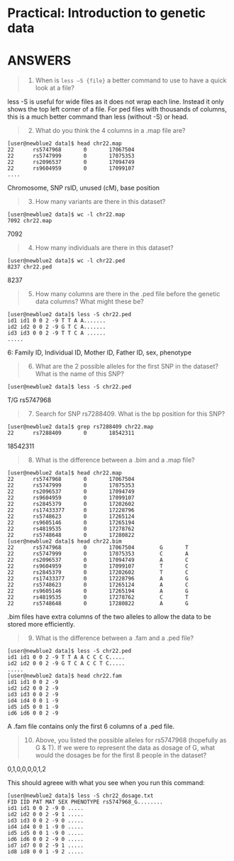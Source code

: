 # Practical: Introduction to genetic data 
# ANSWERS

> (1) When is `less –S {file}` a better command to use to have a quick look at a file?

less -S is useful for wide files as it does not wrap each line. 
Instead it only shows the top left corner of a file. 
For ped files with thousands of columns, this is a much better command than less (without -S) or head.


> (2) What do you think the 4 columns in a .map file are?

```
[user@newblue2 data]$ head chr22.map
22      rs5747968       0       17067504
22      rs5747999       0       17075353
22      rs2096537       0       17094749
22      rs9604959       0       17099107
....
```

Chromosome, SNP rsID, unused (cM), base position

> (3) How many variants are there in this dataset?

```
[user@newblue2 data]$ wc -l chr22.map
7092 chr22.map
```

7092

> (4) How many individuals are there in this dataset?

```
[user@newblue2 data]$ wc -l chr22.ped
8237 chr22.ped
```

8237

> (5) How many columns are there in the .ped file before the genetic data columns? What might these be?

```
[user@newblue2 data]$ less -S chr22.ped
id1 id1 0 0 2 -9 T T A A.......
id2 id2 0 0 2 -9 G T C A.......
id3 id3 0 0 2 -9 T T C A ......
.....
```

6: Family ID, Individual ID, Mother ID, Father ID, sex, phenotype

> (6) What are the 2 possible alleles for the first SNP in the dataset? What is the name of this SNP?

`[user@newblue2 data]$ less -S chr22.ped`

T/G rs5747968

> (7) Search for SNP rs7288409. What is the bp position for this SNP?

```
[user@newblue2 data]$ grep rs7288409 chr22.map
22      rs7288409       0       18542311
```

18542311

> (8) What is the difference between a .bim and a .map file?

```
[user@newblue2 data]$ head chr22.map
22      rs5747968       0       17067504
22      rs5747999       0       17075353
22      rs2096537       0       17094749
22      rs9604959       0       17099107
22      rs2845379       0       17202602
22      rs17433377      0       17228796
22      rs5748623       0       17265124
22      rs9605146       0       17265194
22      rs4819535       0       17278762
22      rs5748648       0       17280822
[user@newblue2 data]$ head chr22.bim
22      rs5747968       0       17067504        G       T
22      rs5747999       0       17075353        C       A
22      rs2096537       0       17094749        A       C
22      rs9604959       0       17099107        T       C
22      rs2845379       0       17202602        T       C
22      rs17433377      0       17228796        A       G
22      rs5748623       0       17265124        A       C
22      rs9605146       0       17265194        A       G
22      rs4819535       0       17278762        C       T
22      rs5748648       0       17280822        A       G
```

.bim files have extra columns of the two alleles to allow the data to be stored more efficiently.

> (9) What is the difference between a .fam and a .ped file?

```
[user@newblue2 data]$ less -S chr22.ped
id1 id1 0 0 2 -9 T T A A C C C C.....
id2 id2 0 0 2 -9 G T C A C C T C.....
.....
[user@newblue2 data]$ head chr22.fam
id1 id1 0 0 2 -9
id2 id2 0 0 2 -9
id3 id3 0 0 2 -9
id4 id4 0 0 1 -9
id5 id5 0 0 1 -9
id6 id6 0 0 2 -9
```

A .fam file contains only the first 6 columns of a .ped file. 


> (10) Above, you listed the possible alleles for rs5747968 (hopefully as G & T). If we were to represent the data as dosage of G, what would the dosages be for the first 8 people in the dataset?

0,1,0,0,0,0,1,2

This should agreee with what you see when you run this command:

```
[user@newblue2 data]$ less -S chr22_dosage.txt
FID IID PAT MAT SEX PHENOTYPE rs5747968_G........
id1 id1 0 0 2 -9 0 .....
id2 id2 0 0 2 -9 1 .....
id3 id3 0 0 2 -9 0 .....
id4 id4 0 0 1 -9 0 .....
id5 id5 0 0 1 -9 0 .....
id6 id6 0 0 2 -9 0 .....
id7 id7 0 0 2 -9 1 .....
id8 id8 0 0 1 -9 2 .....
```

